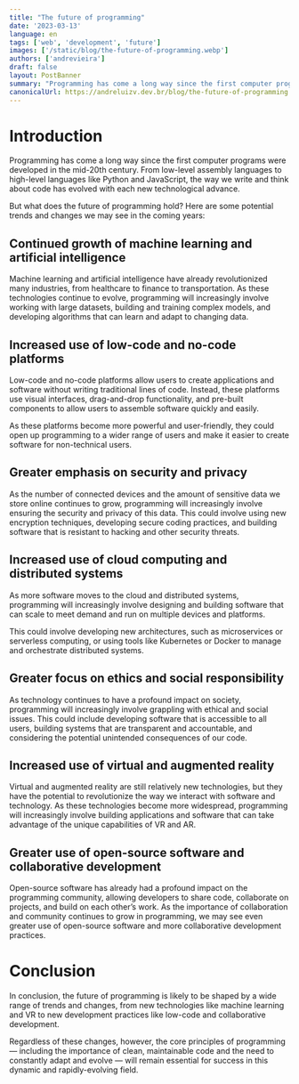 ```yaml
---
title: "The future of programming"
date: '2023-03-13'
language: en
tags: ['web', 'development', 'future']
images: ['/static/blog/the-future-of-programming.webp']
authors: ['andrevieira']
draft: false
layout: PostBanner
summary: "Programming has come a long way since the first computer programs were developed in the mid-20th century."
canonicalUrl: https://andreluizv.dev.br/blog/the-future-of-programming
---
```


# Introduction
Programming has come a long way since the first computer programs were developed in the mid-20th century. From low-level assembly languages to high-level languages like Python and JavaScript, the way we write and think about code has evolved with each new technological advance.

But what does the future of programming hold? Here are some potential trends and changes we may see in the coming years:

## Continued growth of machine learning and artificial intelligence
Machine learning and artificial intelligence have already revolutionized many industries, from healthcare to finance to transportation. As these technologies continue to evolve, programming will increasingly involve working with large datasets, building and training complex models, and developing algorithms that can learn and adapt to changing data.

## Increased use of low-code and no-code platforms
Low-code and no-code platforms allow users to create applications and software without writing traditional lines of code. Instead, these platforms use visual interfaces, drag-and-drop functionality, and pre-built components to allow users to assemble software quickly and easily.

As these platforms become more powerful and user-friendly, they could open up programming to a wider range of users and make it easier to create software for non-technical users.

## Greater emphasis on security and privacy
As the number of connected devices and the amount of sensitive data we store online continues to grow, programming will increasingly involve ensuring the security and privacy of this data. This could involve using new encryption techniques, developing secure coding practices, and building software that is resistant to hacking and other security threats.

## Increased use of cloud computing and distributed systems
As more software moves to the cloud and distributed systems, programming will increasingly involve designing and building software that can scale to meet demand and run on multiple devices and platforms.

This could involve developing new architectures, such as microservices or serverless computing, or using tools like Kubernetes or Docker to manage and orchestrate distributed systems.

## Greater focus on ethics and social responsibility
As technology continues to have a profound impact on society, programming will increasingly involve grappling with ethical and social issues. This could include developing software that is accessible to all users, building systems that are transparent and accountable, and considering the potential unintended consequences of our code.

## Increased use of virtual and augmented reality
Virtual and augmented reality are still relatively new technologies, but they have the potential to revolutionize the way we interact with software and technology. As these technologies become more widespread, programming will increasingly involve building applications and software that can take advantage of the unique capabilities of VR and AR.

## Greater use of open-source software and collaborative development
Open-source software has already had a profound impact on the programming community, allowing developers to share code, collaborate on projects, and build on each other’s work. As the importance of collaboration and community continues to grow in programming, we may see even greater use of open-source software and more collaborative development practices.

# Conclusion
In conclusion, the future of programming is likely to be shaped by a wide range of trends and changes, from new technologies like machine learning and VR to new development practices like low-code and collaborative development.

Regardless of these changes, however, the core principles of programming — including the importance of clean, maintainable code and the need to constantly adapt and evolve — will remain essential for success in this dynamic and rapidly-evolving field.